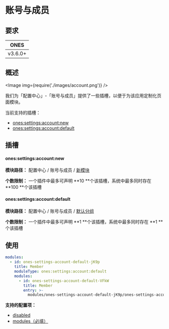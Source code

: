 # 账号与成员

## 要求

|  ONES   |
| :-----: |
| v3.6.0+ |

## 概述

<Image img={require('./images/account.png')} />

我们为「配置中心」-「账号与成员」提供了一些插槽，以便于为该应用定制化页面模块。

当前支持的插槽：

- [ones:settings:account:new](#onessettingsaccountnew)
- [ones:settings:account:default](#onessettingsaccountdefault)

## 插槽

#### ones:settings:account:new

**模块路径：** 配置中心 / 账号与成员 / [新模块](../index.mdx#slot-hierarchy)

**个数限制：** 一个插件中最多可声明 **10 **个该插槽，系统中最多同时存在 **100 **个该插槽

#### ones:settings:account:default

**模块路径：** 配置中心 / 账号与成员 / [默认分组](../index.mdx#slot-hierarchy)

**个数限制：** 一个插件中最多可声明 **1 **个该插槽，系统中最多同时存在 **1 **个该插槽

## 使用

```yaml
modules:
  - id: ones-settings-account-default-jK9p
    title: Member
    moduleType: ones:settings:account:default
    modules:
      - id: ones-settings-account-default-VFkW
        title: Member
        entry: >-
          modules/ones-settings-account-default-jK9p/ones-settings-account-default-VFkW/index.html
```

**支持的配置项：**

- [disabled](../../../../../reference/config/plugin.yaml#disabled)
- [modules（必填）](../../../../../reference/config/plugin.yaml#subModule)
